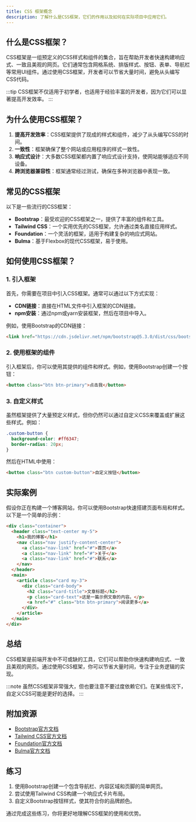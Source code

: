 ```yaml
---
title: CSS 框架概念
description: 了解什么是CSS框架，它们的作用以及如何在实际项目中应用它们。
---
```


## 什么是CSS框架？

CSS框架是一组预定义的CSS样式和组件的集合，旨在帮助开发者快速构建响应式、一致且美观的网页。它们通常包含网格系统、排版样式、按钮、表单、导航栏等常用UI组件。通过使用CSS框架，开发者可以节省大量时间，避免从头编写CSS代码。

:::tip
CSS框架不仅适用于初学者，也适用于经验丰富的开发者，因为它们可以显著提高开发效率。
:::

## 为什么使用CSS框架？

1. **提高开发效率**：CSS框架提供了现成的样式和组件，减少了从头编写CSS的时间。
2. **一致性**：框架确保了整个网站或应用程序的样式一致性。
3. **响应式设计**：大多数CSS框架都内置了响应式设计支持，使网站能够适应不同设备。
4. **跨浏览器兼容性**：框架通常经过测试，确保在多种浏览器中表现一致。

## 常见的CSS框架

以下是一些流行的CSS框架：

- **Bootstrap**：最受欢迎的CSS框架之一，提供了丰富的组件和工具。
- **Tailwind CSS**：一个实用优先的CSS框架，允许通过类名直接应用样式。
- **Foundation**：一个灵活的框架，适用于构建复杂的响应式网站。
- **Bulma**：基于Flexbox的现代CSS框架，易于使用。

## 如何使用CSS框架？

### 1. 引入框架

首先，你需要在项目中引入CSS框架。通常可以通过以下方式实现：

- **CDN链接**：直接在HTML文件中引入框架的CDN链接。
- **npm安装**：通过npm或yarn安装框架，然后在项目中导入。

例如，使用Bootstrap的CDN链接：

```html
<link href="https://cdn.jsdelivr.net/npm/bootstrap@5.3.0/dist/css/bootstrap.min.css" rel="stylesheet" />
```

### 2. 使用框架的组件

引入框架后，你可以使用其提供的组件和样式。例如，使用Bootstrap创建一个按钮：

```html
<button class="btn btn-primary">点击我</button>
```

### 3. 自定义样式

虽然框架提供了大量预定义样式，但你仍然可以通过自定义CSS来覆盖或扩展这些样式。例如：

```css
.custom-button {
  background-color: #ff6347;
  border-radius: 20px;
}
```

然后在HTML中使用：

```html
<button class="btn custom-button">自定义按钮</button>
```

## 实际案例

假设你正在构建一个博客网站，你可以使用Bootstrap快速搭建页面布局和样式。以下是一个简单的示例：

```html
<div class="container">
  <header class="text-center my-5">
    <h1>我的博客</h1>
    <nav class="nav justify-content-center">
      <a class="nav-link" href="#">首页</a>
      <a class="nav-link" href="#">关于</a>
      <a class="nav-link" href="#">联系</a>
    </nav>
  </header>
  <main>
    <article class="card my-3">
      <div class="card-body">
        <h2 class="card-title">文章标题</h2>
        <p class="card-text">这是一篇示例文章的内容。</p>
        <a href="#" class="btn btn-primary">阅读更多</a>
      </div>
    </article>
  </main>
</div>
```

## 总结

CSS框架是前端开发中不可或缺的工具，它们可以帮助你快速构建响应式、一致且美观的网页。通过使用CSS框架，你可以节省大量时间，专注于业务逻辑的实现。

:::note
虽然CSS框架非常强大，但也要注意不要过度依赖它们。在某些情况下，自定义CSS可能是更好的选择。
:::

## 附加资源

- [Bootstrap官方文档](https://getbootstrap.com/docs/)
- [Tailwind CSS官方文档](https://tailwindcss.com/docs)
- [Foundation官方文档](https://get.foundation/sites/docs/)
- [Bulma官方文档](https://bulma.io/documentation/)

## 练习

1. 使用Bootstrap创建一个包含导航栏、内容区域和页脚的简单网页。
2. 尝试使用Tailwind CSS构建一个响应式卡片布局。
3. 自定义Bootstrap按钮样式，使其符合你的品牌颜色。

通过完成这些练习，你将更好地理解CSS框架的使用和优势。